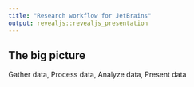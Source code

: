 ---
title: "Research workflow for JetBrains"
output: revealjs::revealjs_presentation
---

## The big picture

Gather data, Process data, Analyze data, Present data
